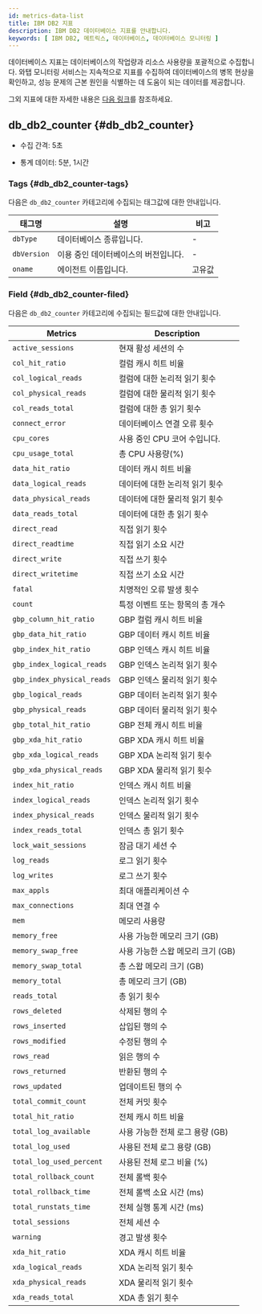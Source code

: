 ```yaml
---
id: metrics-data-list
title: IBM DB2 지표
description: IBM DB2 데이터베이스 지표를 안내합니다.
keywords: [ IBM DB2, 메트릭스, 데이터베이스, 데이터베이스 모니터링 ]
---
```


데이터베이스 지표는 데이터베이스의 작업량과 리소스 사용량을 포괄적으로 수집합니다. 와탭 모니터링 서비스는 지속적으로 지표를 수집하여 데이터베이스의 병목 현상을 확인하고, 성능 문제의 근본 원인을 식별하는 데 도움이 되는 데이터를 제공합니다.

그외 지표에 대한 자세한 내용은 [다음 링크](https://www.postgresql.org/docs/)를 참조하세요.


<div className="metricslist">

<AgentStatus />

## db_db2_counter {#db_db2_counter}

* 수집 간격: 5초

* 통계 데이터: 5분, 1시간

### Tags {#db_db2_counter-tags}

다음은 `db_db2_counter` 카테고리에 수집되는 태그값에 대한 안내입니다.

| 태그명 | 설명 | 비고 |
| -- | -- | -- |
| `dbType` | 데이터베이스 종류입니다. | - |
| `dbVersion` | 이용 중인 데이터베이스의 버전입니다. | - |
| `oname` | 에이전트 이름입니다. | 고유값 |

### Field {#db_db2_counter-filed}

다음은 `db_db2_counter` 카테고리에 수집되는 필드값에 대한 안내입니다.

| Metrics | Description |
| -- | -- |
| `active_sessions` | 현재 활성 세션의 수 |
| `col_hit_ratio` | 컬럼 캐시 히트 비율 |
| `col_logical_reads` | 컬럼에 대한 논리적 읽기 횟수 |
| `col_physical_reads` | 컬럼에 대한 물리적 읽기 횟수 |
| `col_reads_total` | 컬럼에 대한 총 읽기 횟수 |
| `connect_error` | 데이터베이스 연결 오류 횟수 |
| `cpu_cores` | 사용 중인 CPU 코어 수입니다. |
| `cpu_usage_total` | 총 CPU 사용량(%) |
| `data_hit_ratio` | 데이터 캐시 히트 비율 |
| `data_logical_reads` | 데이터에 대한 논리적 읽기 횟수 |
| `data_physical_reads` | 데이터에 대한 물리적 읽기 횟수 |
| `data_reads_total` | 데이터에 대한 총 읽기 횟수 |
| `direct_read` | 직접 읽기 횟수 |
| `direct_readtime` | 직접 읽기 소요 시간 |
| `direct_write` | 직접 쓰기 횟수 |
| `direct_writetime` | 직접 쓰기 소요 시간 |
| `fatal` | 치명적인 오류 발생 횟수 |
| `count` | 특정 이벤트 또는 항목의 총 개수|
| `gbp_column_hit_ratio` | GBP 컬럼 캐시 히트 비율 |
| `gbp_data_hit_ratio` | GBP 데이터 캐시 히트 비율 |
| `gbp_index_hit_ratio` | GBP 인덱스 캐시 히트 비율 |
| `gbp_index_logical_reads` | GBP 인덱스 논리적 읽기 횟수 |
| `gbp_index_physical_reads` | GBP 인덱스 물리적 읽기 횟수 |
| `gbp_logical_reads` | GBP 데이터 논리적 읽기 횟수 |
| `gbp_physical_reads` | GBP 데이터 물리적 읽기 횟수 |
| `gbp_total_hit_ratio` | GBP 전체 캐시 히트 비율 |
| `gbp_xda_hit_ratio` | GBP XDA 캐시 히트 비율 |
| `gbp_xda_logical_reads` | GBP XDA 논리적 읽기 횟수 |
| `gbp_xda_physical_reads` | GBP XDA 물리적 읽기 횟수 |
| `index_hit_ratio` | 인덱스 캐시 히트 비율 |
| `index_logical_reads` | 인덱스 논리적 읽기 횟수 |
| `index_physical_reads` | 인덱스 물리적 읽기 횟수 |
| `index_reads_total` | 인덱스 총 읽기 횟수 |
| `lock_wait_sessions` | 잠금 대기 세션 수 |
| `log_reads` | 로그 읽기 횟수 |
| `log_writes` | 로그 쓰기 횟수 |
| `max_appls` | 최대 애플리케이션 수 |
| `max_connections` | 최대 연결 수 |
| `mem` | 메모리 사용량 |
| `memory_free` | 사용 가능한 메모리 크기 (GB) |
| `memory_swap_free` | 사용 가능한 스왑 메모리 크기 (GB) |
| `memory_swap_total` | 총 스왑 메모리 크기 (GB) |
| `memory_total` | 총 메모리 크기 (GB) |
| `reads_total` | 총 읽기 횟수 |
| `rows_deleted` | 삭제된 행의 수 |
| `rows_inserted` | 삽입된 행의 수 |
| `rows_modified` | 수정된 행의 수 |
| `rows_read` | 읽은 행의 수 |
| `rows_returned` | 반환된 행의 수 |
| `rows_updated` | 업데이트된 행의 수 |
| `total_commit_count` | 전체 커밋 횟수 |
| `total_hit_ratio` | 전체 캐시 히트 비율 |
| `total_log_available` | 사용 가능한 전체 로그 용량 (GB)|
| `total_log_used` | 사용된 전체 로그 용량 (GB) |
| `total_log_used_percent` | 사용된 전체 로그 비율 (%) |
| `total_rollback_count` | 전체 롤백 횟수 |
| `total_rollback_time` | 전체 롤백 소요 시간 (ms) |
| `total_runstats_time` | 전체 실행 통계 시간 (ms) |
| `total_sessions` | 전체 세션 수 |
| `warning` | 경고 발생 횟수 |
| `xda_hit_ratio` | XDA 캐시 히트 비율 |
| `xda_logical_reads` | XDA 논리적 읽기 횟수 |
| `xda_physical_reads` | XDA 물리적 읽기 횟수 |
| `xda_reads_total` | XDA 총 읽기 횟수|

<Xosmetrics />

</div>